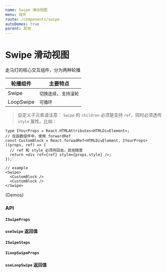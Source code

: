 ```yaml
---
name: Swipe 滑动视图
menu: 组件
route: /components/swipe
autoDemos: true
parent: 其他
---
```



<DocSwipeStyle />

# Swipe 滑动视图

走马灯的核心交互组件，分为两种轮播

| 轮播组件  | 主要特点               |
| --------- | ---------------------- |
| Swipe     | `切换连续`、`支持滚轮` |
| LoopSwipe | `可循环`               |

> 自定义子元素请注意： `Swipe` 的 `children` 必须是支持 `ref`，同时必须透传 `style` 属性。比如：

```tsx
type IYourProps = React.HTMLAttributes<HTMLDivElement>;
// 在函数组件中，使用 forwardRef
const CustomBlock = React.forwadRef<HTMLDivElement, IYourProps>((props, ref) => {
  // ref 和 style 必须传回去，其他随意
  return <div ref={ref} style={props.style} />;
});

// example
<Swipe>
  <CustomBlock />
  <CustomBlock />
</Swipe>
```


{Demos}

### API

#### `ISwipeProps`

<Props propsName="ISwipeProps" />

#### `useSwipe` 返回值

<Props propsName="ISwipeHookState" />

#### `ISwipeSteps`

<Props propsName="ISwipeSteps" />

#### `ILoopSwipeProps`

<Props propsName="ILoopSwipeProps" />

#### `useLoopSwipe` 返回值

<Props propsName="ILoopSwipeHookState" />
